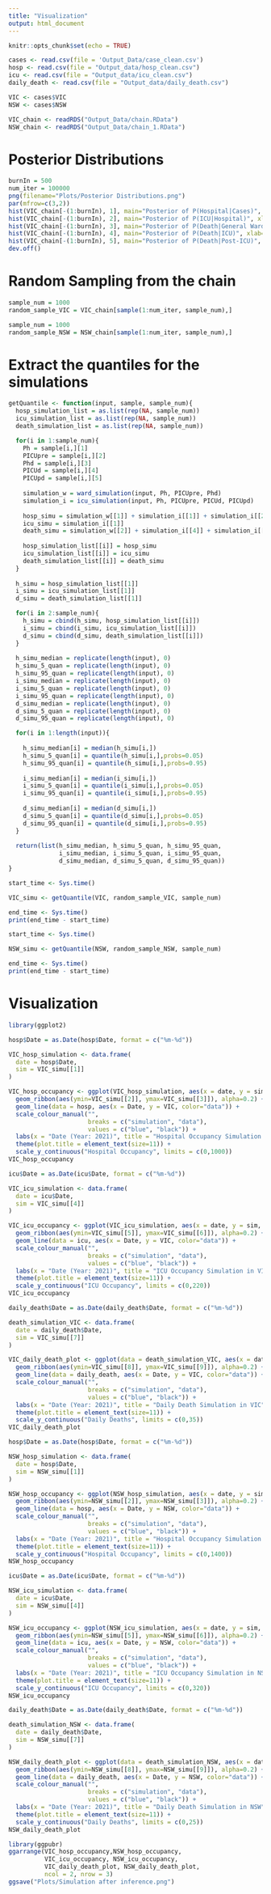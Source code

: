 ```yaml
---
title: "Visualization"
output: html_document
---
```


```r
knitr::opts_chunk$set(echo = TRUE)
```

```r
cases <- read.csv(file = 'Output_Data/case_clean.csv')
hosp <- read.csv(file = "Output_data/hosp_clean.csv")
icu <- read.csv(file = "Output_data/icu_clean.csv")
daily_death <- read.csv(file = "Output_data/daily_death.csv")

VIC <- cases$VIC
NSW <- cases$NSW
```

```r
VIC_chain <- readRDS("Output_Data/chain.RData")
NSW_chain <- readRDS("Output_Data/chain_1.RData")
```

# Posterior Distributions
```r
burnIn = 500
num_iter = 100000
png(filename="Plots/Posterior Distributions.png")
par(mfrow=c(3,2))
hist(VIC_chain[-(1:burnIn), 1], main="Posterior of P(Hospital|Cases)", xlab="P_H", freq = FALSE)
hist(VIC_chain[-(1:burnIn), 2], main="Posterior of P(ICU|Hospital)", xlab="P_ICU", freq = FALSE)
hist(VIC_chain[-(1:burnIn), 3], main="Posterior of P(Death|General Ward)", xlab="P_H_D", freq = FALSE)
hist(VIC_chain[-(1:burnIn), 4], main="Posterior of P(Death|ICU)", xlab="P_ICU_D", freq = FALSE)
hist(VIC_chain[-(1:burnIn), 5], main="Posterior of P(Death|Post-ICU)", xlab="P_W_D", freq = FALSE)
dev.off()
```

# Random Sampling from the chain
```r
sample_num = 1000
random_sample_VIC = VIC_chain[sample(1:num_iter, sample_num),]
```


```r
sample_num = 1000
random_sample_NSW = NSW_chain[sample(1:num_iter, sample_num),]
```


# Extract the quantiles for the simulations
```r
getQuantile <- function(input, sample, sample_num){
  hosp_simulation_list = as.list(rep(NA, sample_num))
  icu_simulation_list = as.list(rep(NA, sample_num))
  death_simulation_list = as.list(rep(NA, sample_num))

  for(i in 1:sample_num){
    Ph = sample[i,][1]
    PICUpre = sample[i,][2]
    Phd = sample[i,][3]
    PICUd = sample[i,][4]
    PICUpd = sample[i,][5]
  
    simulation_w = ward_simulation(input, Ph, PICUpre, Phd)
    simulation_i = icu_simulation(input, Ph, PICUpre, PICUd, PICUpd)
  
    hosp_simu = simulation_w[[1]] + simulation_i[[1]] + simulation_i[[2]] + simulation_i[[3]]
    icu_simu = simulation_i[[1]]
    death_simu = simulation_w[[2]] + simulation_i[[4]] + simulation_i[[5]]
  
    hosp_simulation_list[[i]] = hosp_simu
    icu_simulation_list[[i]] = icu_simu
    death_simulation_list[[i]] = death_simu
  }
  
  h_simu = hosp_simulation_list[[1]]
  i_simu = icu_simulation_list[[1]]
  d_simu = death_simulation_list[[1]]

  for(i in 2:sample_num){
    h_simu = cbind(h_simu, hosp_simulation_list[[i]])
    i_simu = cbind(i_simu, icu_simulation_list[[i]])
    d_simu = cbind(d_simu, death_simulation_list[[i]])
  }
  
  h_simu_median = replicate(length(input), 0)
  h_simu_5_quan = replicate(length(input), 0)
  h_simu_95_quan = replicate(length(input), 0)
  i_simu_median = replicate(length(input), 0)
  i_simu_5_quan = replicate(length(input), 0)
  i_simu_95_quan = replicate(length(input), 0)
  d_simu_median = replicate(length(input), 0)
  d_simu_5_quan = replicate(length(input), 0)
  d_simu_95_quan = replicate(length(input), 0)

  for(i in 1:length(input)){
  
    h_simu_median[i] = median(h_simu[i,])
    h_simu_5_quan[i] = quantile(h_simu[i,],probs=0.05)
    h_simu_95_quan[i] = quantile(h_simu[i,],probs=0.95)
  
    i_simu_median[i] = median(i_simu[i,])
    i_simu_5_quan[i] = quantile(i_simu[i,],probs=0.05)
    i_simu_95_quan[i] = quantile(i_simu[i,],probs=0.95)
  
    d_simu_median[i] = median(d_simu[i,])
    d_simu_5_quan[i] = quantile(d_simu[i,],probs=0.05)
    d_simu_95_quan[i] = quantile(d_simu[i,],probs=0.95)
  }
  
  return(list(h_simu_median, h_simu_5_quan, h_simu_95_quan, 
              i_simu_median, i_simu_5_quan, i_simu_95_quan, 
              d_simu_median, d_simu_5_quan, d_simu_95_quan))
}
```


```r
start_time <- Sys.time()

VIC_simu <- getQuantile(VIC, random_sample_VIC, sample_num)

end_time <- Sys.time()
print(end_time - start_time)
```

```r
start_time <- Sys.time()

NSW_simu <- getQuantile(NSW, random_sample_NSW, sample_num)

end_time <- Sys.time()
print(end_time - start_time)
```

# Visualization
```r
library(ggplot2)
```

```r
hosp$Date = as.Date(hosp$Date, format = c("%m-%d"))

VIC_hosp_simulation <- data.frame(
  date = hosp$Date,
  sim = VIC_simu[[1]]
)

VIC_hosp_occupancy <- ggplot(VIC_hosp_simulation, aes(x = date, y = sim, color="simulation")) + 
  geom_ribbon(aes(ymin=VIC_simu[[2]], ymax=VIC_simu[[3]]), alpha=0.2) + 
  geom_line(data = hosp, aes(x = Date, y = VIC, color="data")) +
  scale_colour_manual("", 
                      breaks = c("simulation", "data"),
                      values = c("blue", "black")) +
  labs(x = "Date (Year: 2021)", title = "Hospital Occupancy Simulation in VIC") +
  theme(plot.title = element_text(size=11)) +
  scale_y_continuous("Hospital Occupancy", limits = c(0,1000))
VIC_hosp_occupancy
```

```r
icu$Date = as.Date(icu$Date, format = c("%m-%d"))

VIC_icu_simulation <- data.frame(
  date = icu$Date,
  sim = VIC_simu[[4]]
)

VIC_icu_occupancy <- ggplot(VIC_icu_simulation, aes(x = date, y = sim, color="simulation")) + 
  geom_ribbon(aes(ymin=VIC_simu[[5]], ymax=VIC_simu[[6]]), alpha=0.2) + 
  geom_line(data = icu, aes(x = Date, y = VIC, color="data")) +
  scale_colour_manual("", 
                      breaks = c("simulation", "data"),
                      values = c("blue", "black")) +
  labs(x = "Date (Year: 2021)", title = "ICU Occupancy Simulation in VIC") +
  theme(plot.title = element_text(size=11)) +
  scale_y_continuous("ICU Occupancy", limits = c(0,220))
VIC_icu_occupancy
```

```r
daily_death$Date = as.Date(daily_death$Date, format = c("%m-%d"))

death_simulation_VIC <- data.frame(
  date = daily_death$Date,
  sim = VIC_simu[[7]]
)

VIC_daily_death_plot <- ggplot(data = death_simulation_VIC, aes(x = date, y = sim, color="simulation")) + 
  geom_ribbon(aes(ymin=VIC_simu[[8]], ymax=VIC_simu[[9]]), alpha=0.2) +
  geom_line(data = daily_death, aes(x = Date, y = VIC, color="data")) +
  scale_colour_manual("", 
                      breaks = c("simulation", "data"),
                      values = c("blue", "black")) +
  labs(x = "Date (Year: 2021)", title = "Daily Death Simulation in VIC") +
  theme(plot.title = element_text(size=11)) +
  scale_y_continuous("Daily Deaths", limits = c(0,35))
VIC_daily_death_plot
```



```r
hosp$Date = as.Date(hosp$Date, format = c("%m-%d"))

NSW_hosp_simulation <- data.frame(
  date = hosp$Date,
  sim = NSW_simu[[1]]
)

NSW_hosp_occupancy <- ggplot(NSW_hosp_simulation, aes(x = date, y = sim, color="simulation")) + 
  geom_ribbon(aes(ymin=NSW_simu[[2]], ymax=NSW_simu[[3]]), alpha=0.2) + 
  geom_line(data = hosp, aes(x = Date, y = NSW, color="data")) +
  scale_colour_manual("", 
                      breaks = c("simulation", "data"),
                      values = c("blue", "black")) +
  labs(x = "Date (Year: 2021)", title = "Hospital Occupancy Simulation in NSW") +
  theme(plot.title = element_text(size=11)) +
  scale_y_continuous("Hospital Occupancy", limits = c(0,1400))
NSW_hosp_occupancy
```


```r
icu$Date = as.Date(icu$Date, format = c("%m-%d"))

NSW_icu_simulation <- data.frame(
  date = icu$Date,
  sim = NSW_simu[[4]]
)

NSW_icu_occupancy <- ggplot(NSW_icu_simulation, aes(x = date, y = sim, color="simulation")) + 
  geom_ribbon(aes(ymin=NSW_simu[[5]], ymax=NSW_simu[[6]]), alpha=0.2) + 
  geom_line(data = icu, aes(x = Date, y = NSW, color="data")) +
  scale_colour_manual("", 
                      breaks = c("simulation", "data"),
                      values = c("blue", "black")) +
  labs(x = "Date (Year: 2021)", title = "ICU Occupancy Simulation in NSW") +
  theme(plot.title = element_text(size=11)) +
  scale_y_continuous("ICU Occupancy", limits = c(0,320))
NSW_icu_occupancy
```


```r
daily_death$Date = as.Date(daily_death$Date, format = c("%m-%d"))

death_simulation_NSW <- data.frame(
  date = daily_death$Date,
  sim = NSW_simu[[7]]
)

NSW_daily_death_plot <- ggplot(data = death_simulation_NSW, aes(x = date, y = sim, color="simulation")) + 
  geom_ribbon(aes(ymin=NSW_simu[[8]], ymax=NSW_simu[[9]]), alpha=0.2) +
  geom_line(data = daily_death, aes(x = Date, y = NSW, color="data")) +
  scale_colour_manual("", 
                      breaks = c("simulation", "data"),
                      values = c("blue", "black")) +
  labs(x = "Date (Year: 2021)", title = "Daily Death Simulation in NSW") +
  theme(plot.title = element_text(size=11)) +
  scale_y_continuous("Daily Deaths", limits = c(0,25))
NSW_daily_death_plot
```

```r
library(ggpubr)
ggarrange(VIC_hosp_occupancy,NSW_hosp_occupancy, 
          VIC_icu_occupancy, NSW_icu_occupancy, 
          VIC_daily_death_plot, NSW_daily_death_plot, 
          ncol = 2, nrow = 3) 
ggsave("Plots/Simulation after inference.png")
```
